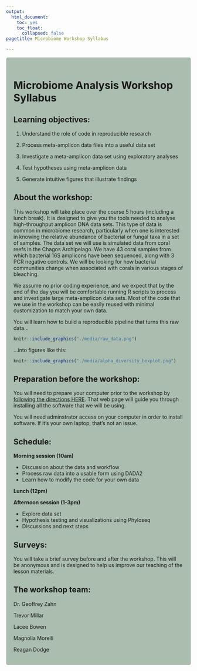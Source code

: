 ```yaml
---
output: 
  html_document:
    toc: yes
    toc_float:
      collapsed: false
pagetitle: Microbiome Workshop Syllabus

---
```


<style>
div.gray { background-color:#aabdaf; border-radius: 5px; padding: 20px;}
</style>
<div class = "gray">



# **Microbiome Analysis Workshop Syllabus**

## Learning objectives:

1.	Understand the role of code in reproducible research

2.	Process meta-amplicon data files into a useful data set

3.	Investigate a meta-amplicon data set using exploratory analyses

4.	Test hypotheses using meta-amplicon data

5.	Generate intuitive figures that illustrate findings

## About the workshop:

This workshop will take place over the course 5 hours (including a lunch break). It is designed to give you the tools needed to analyse high-throughput amplicon DNA data sets. This type of data is common in microbiome research, particularly when one is interested in knowing the relative abundance of bacterial or fungal taxa in a set of samples. The data set we will use is simulated data from coral reefs in the Chagos Archipelago. We have 43 coral samples from which bacterial 16S amplicons have been sequenced, along with 3 PCR negative controls. We will be looking for how bacterial communities change when associated with corals in various stages of bleaching.

We assume no prior coding experience, and we expect that by the end of the day you will be comfortable running R scripts to process and investigate large meta-amplicon data sets. Most of the code that we use in the workshop can be easily reused with minimal customization to match your own data. 

You will learn how to build a reproducible pipeline that turns this raw data...


```r
knitr::include_graphics("./media/raw_data.png")
```

...into figures like this:


```r
knitr::include_graphics("./media/alpha_diversity_boxplot.png")
```


## Preparation before the workshop:

You will need to prepare your computer prior to the workshop by [following the directions HERE](https://github.com/gzahn/Microbiome_Workshop/Before_the_Workshop.html){target="_blank"}. That web page will guide you through installing all the software that we will be using.

You will need adminstrator access on your computer in order to install software. If it's your own laptop, that's not an issue.


## Schedule:

**Morning session (10am)**

  - Discussion about the data and workflow
  - Process raw data into a usable form using DADA2
  - Learn how to modify the code for your own data
  
**Lunch (12pm)**

**Afternoon session (1-3pm)**

  - Explore data set
  - Hypothesis testing and visualizations using Phyloseq
  - Discussions and next steps


## Surveys:

You will take a brief survey before and after the workshop. This will be anonymous and is designed to help us improve our teaching of the lesson materials.


## The workshop team:

Dr. Geoffrey Zahn 

Trevor Millar

Lacee Bowen

Magnolia Morelli

Reagan Dodge
